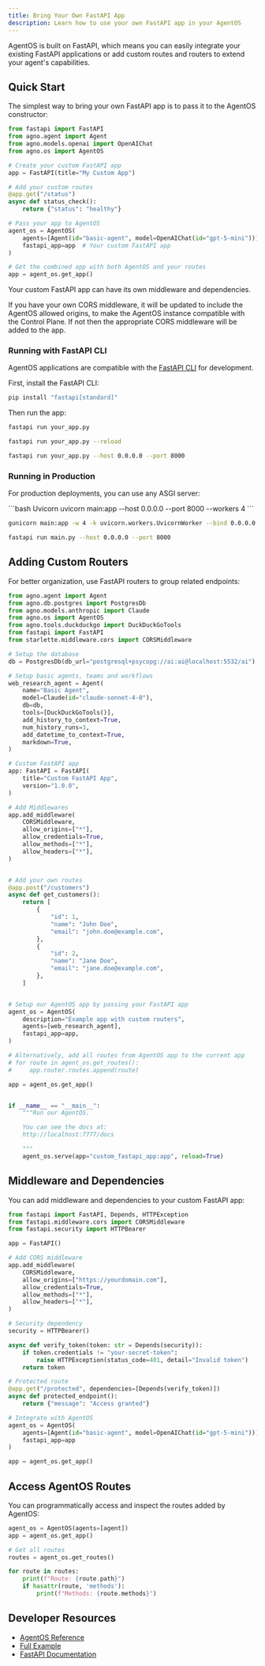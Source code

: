 ```yaml
---
title: Bring Your Own FastAPI App
description: Learn how to use your own FastAPI app in your AgentOS
---
```


AgentOS is built on FastAPI, which means you can easily integrate your existing FastAPI applications or add custom routes and routers to extend your agent's capabilities.

## Quick Start

The simplest way to bring your own FastAPI app is to pass it to the AgentOS constructor:

```python
from fastapi import FastAPI
from agno.agent import Agent
from agno.models.openai import OpenAIChat
from agno.os import AgentOS

# Create your custom FastAPI app
app = FastAPI(title="My Custom App")

# Add your custom routes
@app.get("/status")
async def status_check():
    return {"status": "healthy"}

# Pass your app to AgentOS
agent_os = AgentOS(
    agents=[Agent(id="basic-agent", model=OpenAIChat(id="gpt-5-mini"))],
    fastapi_app=app  # Your custom FastAPI app
)

# Get the combined app with both AgentOS and your routes
app = agent_os.get_app()
```

<Tip>
Your custom FastAPI app can have its own middleware and dependencies.

If you have your own CORS middleware, it will be updated to include the AgentOS allowed origins, to make the AgentOS instance compatible with the Control Plane.
If not then the appropriate CORS middleware will be added to the app.
</Tip>


### Running with FastAPI CLI

AgentOS applications are compatible with the [FastAPI CLI](https://fastapi.tiangolo.com/deployment/manually/) for development.

First, install the FastAPI CLI:

```bash Install FastAPI CLI
pip install "fastapi[standard]"
```

Then run the app:
<CodeGroup>

```bash Run with FastAPI CLI
fastapi run your_app.py
```

```bash Run with auto-reload
fastapi run your_app.py --reload
```

```bash Custom host and port
fastapi run your_app.py --host 0.0.0.0 --port 8000
```
</CodeGroup>

### Running in Production

For production deployments, you can use any ASGI server:

<CodeGroup>
```bash Uvicorn
uvicorn main:app --host 0.0.0.0 --port 8000 --workers 4
```

```bash Gunicorn with Uvicorn workers
gunicorn main:app -w 4 -k uvicorn.workers.UvicornWorker --bind 0.0.0.0:8000
```

```bash FastAPI CLI (Production)
fastapi run main.py --host 0.0.0.0 --port 8000
```
</CodeGroup>


## Adding Custom Routers

For better organization, use FastAPI routers to group related endpoints:

```python
from agno.agent import Agent
from agno.db.postgres import PostgresDb
from agno.models.anthropic import Claude
from agno.os import AgentOS
from agno.tools.duckduckgo import DuckDuckGoTools
from fastapi import FastAPI
from starlette.middleware.cors import CORSMiddleware

# Setup the database
db = PostgresDb(db_url="postgresql+psycopg://ai:ai@localhost:5532/ai")

# Setup basic agents, teams and workflows
web_research_agent = Agent(
    name="Basic Agent",
    model=Claude(id="claude-sonnet-4-0"),
    db=db,
    tools=[DuckDuckGoTools()],
    add_history_to_context=True,
    num_history_runs=3,
    add_datetime_to_context=True,
    markdown=True,
)

# Custom FastAPI app
app: FastAPI = FastAPI(
    title="Custom FastAPI App",
    version="1.0.0",
)

# Add Middlewares
app.add_middleware(
    CORSMiddleware,
    allow_origins=["*"],
    allow_credentials=True,
    allow_methods=["*"],
    allow_headers=["*"],
)


# Add your own routes
@app.post("/customers")
async def get_customers():
    return [
        {
            "id": 1,
            "name": "John Doe",
            "email": "john.doe@example.com",
        },
        {
            "id": 2,
            "name": "Jane Doe",
            "email": "jane.doe@example.com",
        },
    ]


# Setup our AgentOS app by passing your FastAPI app
agent_os = AgentOS(
    description="Example app with custom routers",
    agents=[web_research_agent],
    fastapi_app=app,
)

# Alternatively, add all routes from AgentOS app to the current app
# for route in agent_os.get_routes():
#     app.router.routes.append(route)

app = agent_os.get_app()


if __name__ == "__main__":
    """Run our AgentOS.

    You can see the docs at:
    http://localhost:7777/docs

    """
    agent_os.serve(app="custom_fastapi_app:app", reload=True)
```


## Middleware and Dependencies

You can add middleware and dependencies to your custom FastAPI app:

```python
from fastapi import FastAPI, Depends, HTTPException
from fastapi.middleware.cors import CORSMiddleware
from fastapi.security import HTTPBearer

app = FastAPI()

# Add CORS middleware
app.add_middleware(
    CORSMiddleware,
    allow_origins=["https://yourdomain.com"],
    allow_credentials=True,
    allow_methods=["*"],
    allow_headers=["*"],
)

# Security dependency
security = HTTPBearer()

async def verify_token(token: str = Depends(security)):
    if token.credentials != "your-secret-token":
        raise HTTPException(status_code=401, detail="Invalid token")
    return token

# Protected route
@app.get("/protected", dependencies=[Depends(verify_token)])
async def protected_endpoint():
    return {"message": "Access granted"}

# Integrate with AgentOS
agent_os = AgentOS(
    agents=[Agent(id="basic-agent", model=OpenAIChat(id="gpt-5-mini"))], 
    fastapi_app=app
)

app = agent_os.get_app()
```

## Access AgentOS Routes

You can programmatically access and inspect the routes added by AgentOS:

```python
agent_os = AgentOS(agents=[agent])
app = agent_os.get_app()

# Get all routes
routes = agent_os.get_routes()

for route in routes:
    print(f"Route: {route.path}")
    if hasattr(route, 'methods'):
        print(f"Methods: {route.methods}")
```

## Developer Resources

- [AgentOS Reference](/reference/agent-os/agent-os)
- [Full Example](/examples/agent-os/custom/custom-fastapi)
- [FastAPI Documentation](https://fastapi.tiangolo.com/)
